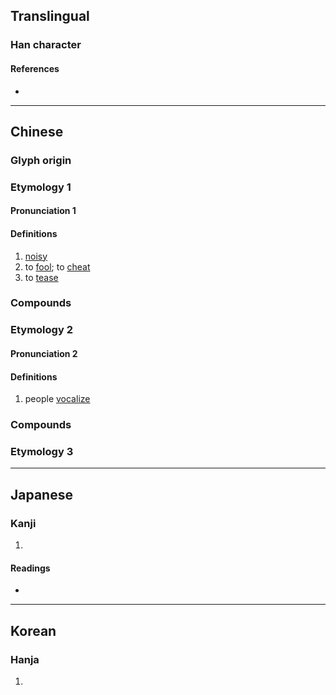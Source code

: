 {{also|閧|鬨}}
{{character info/new}}
==Translingual==

===Han character===
{{Han char|rn=30|rad=口|as=06|sn=9|four=64081|canj=RTC|ids=⿰口共}}

====References====
* {{Han ref|kx=0188.200|dkj=03588|dj=0408.070|hdz=10612.030|uh=54C4|ud=21700|bh=ABA1|bd=43937}}

----

==Chinese==
{{zh-forms}}

===Glyph origin===
{{Han etym}}

===Etymology 1===

====Pronunciation 1====
{{zh-pron
|m=hòng,hǒng
|m_note=hòng - noisy; hǒng - to fool, to tease
|c=hung6,hung3
|h=pfs=
|md=
|mn=ml:hóng/háng/tw,zz:hōng
|mn_note=hóng - literary; háng - vernacular
|w=
|mc=y
|oc=y
|cat=
}}

====Definitions====
{{zh-hanzi}}

# [[noisy]]
# to [[fool]]; to [[cheat]]
# to [[tease]]

===Compounds===
{{zh-der|哄而集|串哄|亂哄哄|侵哄|和哄|哄人|哄傳|哄傳一時|哄嚇騙詐|哄抬|哄抬物價|哄搶|哄然|哄賺|哄騙|瞞哄|花哄|蒙哄|詐哄|誆哄|調哄|賺哄|趁哄|趁哄打劫|哄然大笑|哄堂}}

===Etymology 2===

====Pronunciation 2====
{{zh-pron
|m=hōng
|c=hung1
|h=pfs=
|md=
|mn=ml:hong/qz,xm,zz:hang
|mn_note=hong - literary; hang - vernacular
|w=
|cat=
}}

====Definitions====
{{zh-hanzi}}

# people [[vocalize]]
#: {{zh-also|叿}}

===Compounds===
{{zh-der|一哄而上|一哄而散|一哄而起|哄傳|哄傳一時|哄動|哄哄翕翕|啜哄|喧哄|打和哄|打哄|撮科打哄|熱鬧哄哄|瞞哄|稀里打哄|胡廝哄|鬧哄哄|哄堂|哄堂大笑|哄笑|哄動}}

===Etymology 3===
{{zh-see|鬨}}

----

==Japanese==

===Kanji===
{{ja-kanji|grade=|rs=口06}}

# {{defn|lang=ja|sort=口06}}

====Readings====
* {{ja-readings|on=[[こう]] (kō)|kun=[[こえ]] (koe), [[たぶらかす]] (taburakasu)}}

----

==Korean==

===Hanja===
{{ko-hanja|hangeul=홍|rv=hong|mr=hong}}

# {{defn|lang=ko|sort=口06}}